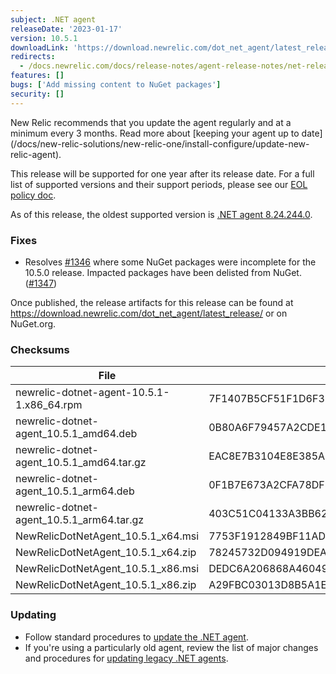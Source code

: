 ```yaml
---
subject: .NET agent
releaseDate: '2023-01-17'
version: 10.5.1
downloadLink: 'https://download.newrelic.com/dot_net_agent/latest_release'
redirects:
  - /docs.newrelic.com/docs/release-notes/agent-release-notes/net-release-notes/net-agent-1051
features: []
bugs: ['Add missing content to NuGet packages']
security: []
---
```


<Callout variant="important">
New Relic recommends that you update the agent regularly and at a minimum every 3 months. Read more about [keeping your agent up to date](/docs/new-relic-solutions/new-relic-one/install-configure/update-new-relic-agent).

This release will be supported for one year after its release date. For a full list of supported versions and their support periods, please see our [EOL policy doc](/docs/apm/agents/net-agent/getting-started/net-agent-eol-policy).

As of this release, the oldest supported version is [.NET agent 8.24.244.0](/docs/release-notes/agent-release-notes/net-release-notes/agent-8242440).
</Callout>

### Fixes
* Resolves [#1346](https://github.com/newrelic/newrelic-dotnet-agent/issues/1346) where some NuGet packages were incomplete for the 10.5.0 release. Impacted packages have been delisted from NuGet. ([#1347](https://github.com/newrelic/newrelic-dotnet-agent/pull/1347))

Once published, the release artifacts for this release can be found at https://download.newrelic.com/dot_net_agent/latest_release/ or on NuGet.org.

### Checksums
| File | SHA - 256  Hash |
| ---| ---|
| newrelic-dotnet-agent-10.5.1-1.x86_64.rpm | 7F1407B5CF51F1D6F32FE7EC63FF06DB401554BD9C4C2337EDA2AE43FCB46EBF |
| newrelic-dotnet-agent_10.5.1_amd64.deb | 0B80A6F79457A2CDE1DB2B9C49002B31FE8CB6EB529161752FB9A389B7CDDE09 |
| newrelic-dotnet-agent_10.5.1_amd64.tar.gz | EAC8E7B3104E8E385AED5D5038A0AB250E6AAE174EC7CD2432D35CDFAA931EF3 |
| newrelic-dotnet-agent_10.5.1_arm64.deb | 0F1B7E673A2CFA78DF87DC677E9E35CC7DF88CC4D510284E7EC777494F4A872B |
| newrelic-dotnet-agent_10.5.1_arm64.tar.gz | 403C51C04133A3BB62203988B404B6C1509456AE83646FDB034F5DD3B4E2B9CA |
| NewRelicDotNetAgent_10.5.1_x64.msi | 7753F1912849BF11ADDA71D5BD00539D6E49A46ABFD80CF357C65CC244DAC1C6 |
| NewRelicDotNetAgent_10.5.1_x64.zip | 78245732D094919DEA264C0B793601E630220984A66E54567CEABB2220C4E00D |
| NewRelicDotNetAgent_10.5.1_x86.msi | DEDC6A206868A460496435676EEF37D9A1FC319B96282F0FB9F7CC6D0E6119D4 |
| NewRelicDotNetAgent_10.5.1_x86.zip | A29FBC03013D8B5A1EB81B3AB7838AF19309BC96314C733E7882061BEFFE1272 |

### Updating

* Follow standard procedures to [update the .NET agent](/docs/agents/net-agent/installation-configuration/update-net-agent).
* If you're using a particularly old agent, review the list of major changes and procedures for [updating legacy .NET agents](/docs/agents/net-agent/troubleshooting/upgrade-legacy-net-agents).
